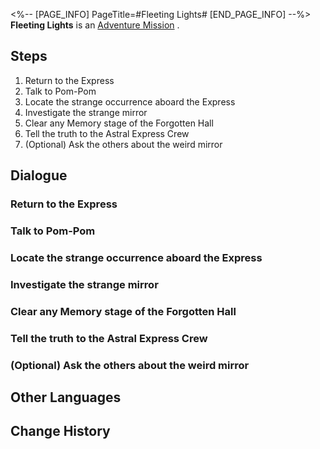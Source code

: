 <%-- [PAGE_INFO]
PageTitle=#Fleeting Lights#
[END_PAGE_INFO] --%>
{{Stub|Dialogue, characters, and location(s)}}
{{Mission Infobox
|id            = 4010105
|title         = 
|image         = Mission Fleeting Lights.png
|type          = Adventure
|event_name    = 
|chapter       = 
|requirements  = 
* Reach [[Trailblaze Level]] 21
* Reach [[Trailblaze Level]] 20
|summary       = A slightly eerie tale began with a messenger from the Garden of Recollection. Quietly boarding the Express, she offered to trade precious supplies for your memories. It seems that you will encounter her again in future explorations.
|characters    = <!--characters that appear in this mission-->
|startLocation = <!--location as it intially appears on the mission screen-->
|world         = <!--i.e. Penacony-->
|area          = <!--i.e. A Child's Dream-->
|prev          = 
|next          = 
|exp           = 
|credits       = 2000
|stellarJade   = 
|other         = {{Card List|Sparse Aether*3|delim=;}}
}}
'''Fleeting Lights''' is an [[Adventure Mission]]<!--in [world]-->.

==Steps==
# Return to the Express
# Talk to Pom-Pom
# Locate the strange occurrence aboard the Express
# Investigate the strange mirror
# Clear any Memory stage of the Forgotten Hall
# Tell the truth to the Astral Express Crew
# (Optional) Ask the others about the weird mirror

<!--
==Gameplay Notes==

--><!--
==Trial Character==

-->
==Dialogue==
{{Stub Dialogue}}
{{Dialogue Start}}
:{{tx}}
{{Dialogue End}}

===Return to the Express===
{{Mission Description|type=adventure|location=<!--to be added-->|update|Pom-Pom messages you, claiming that something strange has appeared on the Express. They hope you can help them catch it.<br />What can you possibly do? It's not like you're a member of the Weird-Busters. You've got no choice but to heed the conductor's request, though.}}
{{Dialogue Start}}
:{{tx}}
{{Dialogue End}}

===Talk to Pom-Pom===
{{Mission Description|type=adventure|location=<!--to be added-->|update|Pom-Pom messages you, claiming that something strange has appeared on the Express. They hope you can help them catch it.<br />What can you possibly do? It's not like you're a member of the Weird-Busters. You've got no choice but to heed the conductor's request, though.}}
{{Dialogue Start}}
:{{tx}}
{{Dialogue End}}

===Locate the strange occurrence aboard the Express===
{{Mission Description|type=adventure|location=<!--to be added-->|update|Pom-Pom messages you, claiming that something strange has appeared on the Express. They hope you can help them catch it.<br />What can you possibly do? It's not like you're a member of the Weird-Busters. You've got no choice but to heed the conductor's request, though.}}
{{Dialogue Start}}
:{{tx}}
{{Dialogue End}}

===Investigate the strange mirror===
{{Mission Description|type=adventure|location=<!--to be added-->|update|You actually did discover something weird aboard the Express &mdash; a mirror.<br />Why is everyone turning a blind eye to this mirror?}}
{{Dialogue Start}}
:{{tx}}
{{Dialogue End}}

===Clear any Memory stage of the Forgotten Hall===
{{Mission Description|type=adventure|location=<!--to be added-->|update|This mirror turns out to be a memetic entity. A messenger from the Garden of Recollection had quietly boarded the Express in the hope of making some kind of deal with you. She says your memory is very precious, and that the Garden is willing to exchange precious materials for it. Doing so requires inducement of memories inside the Forgotten Hall, so that they can be extracted.<br />You've never seen such a complex system packaging as this.}}
{{Dialogue Start}}
:{{tx}}
{{Dialogue End}}

===Tell the truth to the Astral Express Crew===
{{Mission Description|type=adventure|location=<!--to be added-->|update|This mirror turns out to be a memetic entity. A messenger from the Garden of Recollection had quietly boarded the Express in the hope of making some kind of deal with you. She says your memory is very precious, and that the Garden is willing to exchange precious materials for it. Doing so requires inducement of memories inside the Forgotten Hall, so that they can be extracted.<br />You've never seen such a complex system packaging as this.}}
{{Dialogue Start}}
:{{tx}}
{{Dialogue End}}

===(Optional) Ask the others about the weird mirror===
{{Mission Description|type=adventure|location=<!--to be added-->|update|You actually did discover something weird aboard the Express &mdash; a mirror.<br />Why is everyone turning a blind eye to this mirror?}}
{{Dialogue Start}}
:{{tx}}
{{Dialogue End}}

==Other Languages==
{{Other Languages
|en   = Fleeting Lights
|zhs  = 流光忆彩
|zht  = 流光憶彩
|ja   = 儚い光陰
|ko   = 세월의 빛
|es   = Luces pasajeras
|fr   = Lumières furtives
|ru   = Мимолётные огни
|th   = แสงไฟทอประกาย
|vi   = Ký Ức Muôn Màu
|de   = Vergängliche Lichter
|id   = Cahaya yang Sekejap Mata
|pt   = Luzes Fugazes
}}

==Change History==
{{Change History|1.0}}
